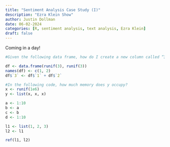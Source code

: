 ```yaml
---
title: "Sentiment Analysis Case Study (I)"
description: "Ezra Klein Show"
author: Justin Dollman
date: 06-02-2024
categories: [R, sentiment analysis, text analysis, Ezra Klein]
draft: false
---
```


Coming in a day!

```r
#Given the following data frame, how do I create a new column called “3” that contains the sum of 1 and 2? You may only use $, not [[. What makes 1, 2, and 3 challenging as variable names?

df <- data.frame(runif(3), runif(3))
names(df) <- c(1, 2)
df$`3` <- df$`1` + df$`2`
```

```r
#In the following code, how much memory does y occupy?
x <- runif(1e6)
y <- list(x, x, x)
```

```r
a <- 1:10
b <- a
c <- b
d <- 1:10
```

```r
l1 <- list(1, 2, 3)
l2 <- l1

ref(l1, l2)
```

